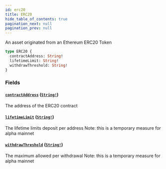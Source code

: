 ```yaml
---
id: erc20
title: ERC20
hide_table_of_contents: true
pagination_next: null
pagination_prev: null
---
```



An asset originated from an Ethereum ERC20 Token

```graphql
type ERC20 {
  contractAddress: String!
  lifetimeLimit: String!
  withdrawThreshold: String!
}
```


### Fields

#### [`contractAddress`](#) ([`String!`](/docs/testnet/graphql/scalars/string))

The address of the ERC20 contract


#### [`lifetimeLimit`](#) ([`String!`](/docs/testnet/graphql/scalars/string))

The lifetime limits deposit per address
Note: this is a temporary measure for alpha mainnet


#### [`withdrawThreshold`](#) ([`String!`](/docs/testnet/graphql/scalars/string))

The maximum allowed per withdrawal
Note: this is a temporary measure for alpha mainnet




